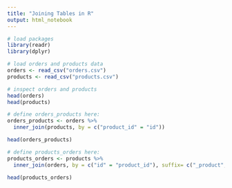 ```yaml
---
title: "Joining Tables in R"
output: html_notebook
---
```


```r
# load packages
library(readr)
library(dplyr)
```

```r
# load orders and products data
orders <- read_csv("orders.csv")
products <- read_csv("products.csv")
```

```r
# inspect orders and products
head(orders)
head(products)
```

```r
# define orders_products here:
orders_products <- orders %>%
  inner_join(products, by = c("product_id" = "id"))

head(orders_products)
```

```r
# define products_orders here:
products_orders <- products %>%
  inner_join(orders, by = c("id" = "product_id"), suffix= c("_product", "_order"))

head(products_orders)

```